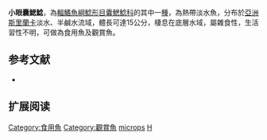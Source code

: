 {{Speciesbox
| name = 小眼囊鰓鯰
| image = 
| image_width = 250px
| status = NE
| status_system = IUCN3.1
| genus = Heteropneustes
| species = microps
| authority = [[Günther|Günther]], 1864
| synonyms = *'' Saccobranchus microps'', Günther, 1864
}}

'''小眼囊鰓鯰'''，為[[輻鰭魚綱|輻鰭魚綱]][[鯰形目|鯰形目]][[囊鰓鯰科|囊鰓鯰科]]的其中一[[種|種]]，為熱帶淡水魚，分布於[[亞洲|亞洲]][[斯里蘭卡|斯里蘭卡]]淡水、半鹹水流域，體長可達15公分，棲息在底層水域，屬雜食性，生活習性不明，可做為食用魚及觀賞魚。

==参考文献==
*{{FishBase_species|genus=Heteropneustes|species=microps|year=2015|month=7}}

== 扩展阅读 ==
{{refbegin}}
{{wikispecies-inline|Heteropneustes microps|小眼囊鰓鯰}}
{{refend}}
{{Taxonbar|from=Q2990723}}

[[Category:食用魚|Category:食用魚]]
[[Category:觀賞魚|Category:觀賞魚]]
[[Category:囊鰓鯰屬|microps]]
[[Category:1864年描述的鱼类|H]]